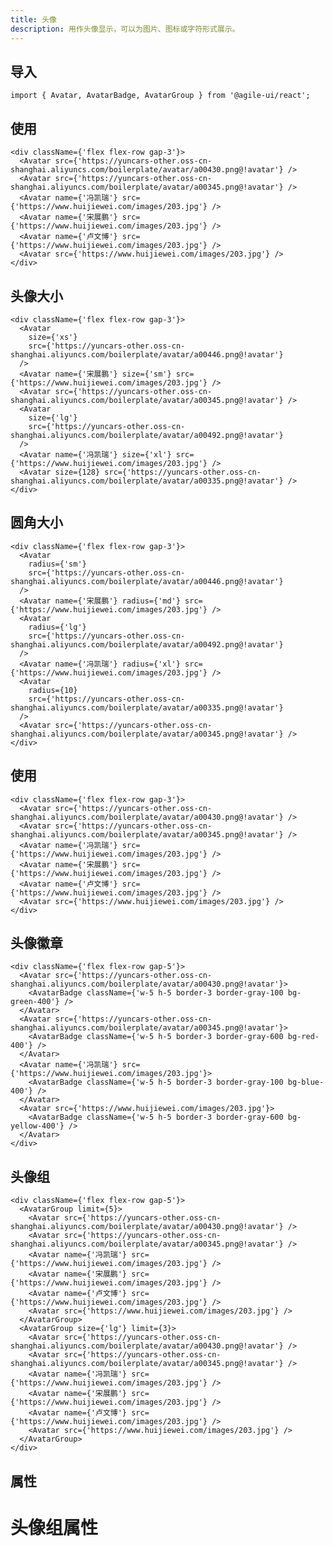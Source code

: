```yaml
---
title: 头像
description: 用作头像显示，可以为图片、图标或字符形式展示。
---
```


## 导入

```tsx
import { Avatar, AvatarBadge, AvatarGroup } from '@agile-ui/react';
```

## 使用

```tsx preview editable
<div className={'flex flex-row gap-3'}>
  <Avatar src={'https://yuncars-other.oss-cn-shanghai.aliyuncs.com/boilerplate/avatar/a00430.png@!avatar'} />
  <Avatar src={'https://yuncars-other.oss-cn-shanghai.aliyuncs.com/boilerplate/avatar/a00345.png@!avatar'} />
  <Avatar name={'冯凯瑞'} src={'https://www.huijiewei.com/images/203.jpg'} />
  <Avatar name={'宋展鹏'} src={'https://www.huijiewei.com/images/203.jpg'} />
  <Avatar name={'卢文博'} src={'https://www.huijiewei.com/images/203.jpg'} />
  <Avatar src={'https://www.huijiewei.com/images/203.jpg'} />
</div>
```

## 头像大小

```tsx preview editable
<div className={'flex flex-row gap-3'}>
  <Avatar
    size={'xs'}
    src={'https://yuncars-other.oss-cn-shanghai.aliyuncs.com/boilerplate/avatar/a00446.png@!avatar'}
  />
  <Avatar name={'宋展鹏'} size={'sm'} src={'https://www.huijiewei.com/images/203.jpg'} />
  <Avatar src={'https://yuncars-other.oss-cn-shanghai.aliyuncs.com/boilerplate/avatar/a00345.png@!avatar'} />
  <Avatar
    size={'lg'}
    src={'https://yuncars-other.oss-cn-shanghai.aliyuncs.com/boilerplate/avatar/a00492.png@!avatar'}
  />
  <Avatar name={'冯凯瑞'} size={'xl'} src={'https://www.huijiewei.com/images/203.jpg'} />
  <Avatar size={128} src={'https://yuncars-other.oss-cn-shanghai.aliyuncs.com/boilerplate/avatar/a00335.png@!avatar'} />
</div>
```

## 圆角大小

```tsx preview editable
<div className={'flex flex-row gap-3'}>
  <Avatar
    radius={'sm'}
    src={'https://yuncars-other.oss-cn-shanghai.aliyuncs.com/boilerplate/avatar/a00446.png@!avatar'}
  />
  <Avatar name={'宋展鹏'} radius={'md'} src={'https://www.huijiewei.com/images/203.jpg'} />
  <Avatar
    radius={'lg'}
    src={'https://yuncars-other.oss-cn-shanghai.aliyuncs.com/boilerplate/avatar/a00492.png@!avatar'}
  />
  <Avatar name={'冯凯瑞'} radius={'xl'} src={'https://www.huijiewei.com/images/203.jpg'} />
  <Avatar
    radius={10}
    src={'https://yuncars-other.oss-cn-shanghai.aliyuncs.com/boilerplate/avatar/a00335.png@!avatar'}
  />
  <Avatar src={'https://yuncars-other.oss-cn-shanghai.aliyuncs.com/boilerplate/avatar/a00345.png@!avatar'} />
</div>
```

## 使用

```tsx preview editable
<div className={'flex flex-row gap-3'}>
  <Avatar src={'https://yuncars-other.oss-cn-shanghai.aliyuncs.com/boilerplate/avatar/a00430.png@!avatar'} />
  <Avatar src={'https://yuncars-other.oss-cn-shanghai.aliyuncs.com/boilerplate/avatar/a00345.png@!avatar'} />
  <Avatar name={'冯凯瑞'} src={'https://www.huijiewei.com/images/203.jpg'} />
  <Avatar name={'宋展鹏'} src={'https://www.huijiewei.com/images/203.jpg'} />
  <Avatar name={'卢文博'} src={'https://www.huijiewei.com/images/203.jpg'} />
  <Avatar src={'https://www.huijiewei.com/images/203.jpg'} />
</div>
```

## 头像徽章

```tsx preview editable
<div className={'flex flex-row gap-5'}>
  <Avatar src={'https://yuncars-other.oss-cn-shanghai.aliyuncs.com/boilerplate/avatar/a00430.png@!avatar'}>
    <AvatarBadge className={'w-5 h-5 border-3 border-gray-100 bg-green-400'} />
  </Avatar>
  <Avatar src={'https://yuncars-other.oss-cn-shanghai.aliyuncs.com/boilerplate/avatar/a00345.png@!avatar'}>
    <AvatarBadge className={'w-5 h-5 border-3 border-gray-600 bg-red-400'} />
  </Avatar>
  <Avatar name={'冯凯瑞'} src={'https://www.huijiewei.com/images/203.jpg'}>
    <AvatarBadge className={'w-5 h-5 border-3 border-gray-100 bg-blue-400'} />
  </Avatar>
  <Avatar src={'https://www.huijiewei.com/images/203.jpg'}>
    <AvatarBadge className={'w-5 h-5 border-3 border-gray-600 bg-yellow-400'} />
  </Avatar>
</div>
```

## 头像组

```tsx preview editable
<div className={'flex flex-row gap-5'}>
  <AvatarGroup limit={5}>
    <Avatar src={'https://yuncars-other.oss-cn-shanghai.aliyuncs.com/boilerplate/avatar/a00430.png@!avatar'} />
    <Avatar src={'https://yuncars-other.oss-cn-shanghai.aliyuncs.com/boilerplate/avatar/a00345.png@!avatar'} />
    <Avatar name={'冯凯瑞'} src={'https://www.huijiewei.com/images/203.jpg'} />
    <Avatar name={'宋展鹏'} src={'https://www.huijiewei.com/images/203.jpg'} />
    <Avatar name={'卢文博'} src={'https://www.huijiewei.com/images/203.jpg'} />
    <Avatar src={'https://www.huijiewei.com/images/203.jpg'} />
  </AvatarGroup>
  <AvatarGroup size={'lg'} limit={3}>
    <Avatar src={'https://yuncars-other.oss-cn-shanghai.aliyuncs.com/boilerplate/avatar/a00430.png@!avatar'} />
    <Avatar src={'https://yuncars-other.oss-cn-shanghai.aliyuncs.com/boilerplate/avatar/a00345.png@!avatar'} />
    <Avatar name={'冯凯瑞'} src={'https://www.huijiewei.com/images/203.jpg'} />
    <Avatar name={'宋展鹏'} src={'https://www.huijiewei.com/images/203.jpg'} />
    <Avatar name={'卢文博'} src={'https://www.huijiewei.com/images/203.jpg'} />
    <Avatar src={'https://www.huijiewei.com/images/203.jpg'} />
  </AvatarGroup>
</div>
```

## 属性

<PropsTable componentName="Avatar" />

# 头像组属性

<PropsTable componentName="AvatarGroup" />
